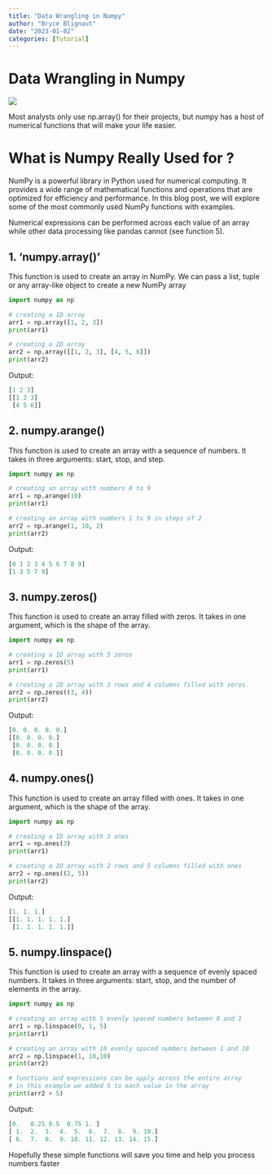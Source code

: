```yaml
---
title: "Data Wrangling in Numpy"
author: "Bryce Blignaut"
date: "2023-01-02"
categories: [Tutorial]
---
```

# Data Wrangling in Numpy

![](numpy.png)

Most analysts only use np.array() for their projects, but numpy has a host of numerical functions that will make your life easier.

# What is Numpy Really Used for ?
NumPy is a powerful library in Python used for numerical computing. It provides a wide range of mathematical functions and operations that are optimized for efficiency and performance. In this blog post, we will explore some of the most commonly used NumPy functions with examples.

Numerical expressions can be performed across each value of an array while other data processing like pandas cannot (see function 5). 


## 1. 'numpy.array()'

This function is used to create an array in NumPy. We can pass a list, tuple or any array-like object to create a new NumPy array

```python
import numpy as np

# creating a 1D array
arr1 = np.array([1, 2, 3])
print(arr1)

# creating a 2D array
arr2 = np.array([[1, 2, 3], [4, 5, 6]])
print(arr2)
```
Output:
```python
[1 2 3]
[[1 2 3]
 [4 5 6]]
```
## 2. numpy.arange()
This function is used to create an array with a sequence of numbers. It takes in three arguments: start, stop, and step.

```python
import numpy as np

# creating an array with numbers 0 to 9
arr1 = np.arange(10)
print(arr1)

# creating an array with numbers 1 to 9 in steps of 2
arr2 = np.arange(1, 10, 2)
print(arr2)

```
Output:

```python
[0 1 2 3 4 5 6 7 8 9]
[1 3 5 7 9]

```
## 3. numpy.zeros()
This function is used to create an array filled with zeros. It takes in one argument, which is the shape of the array.

```python
import numpy as np

# creating a 1D array with 5 zeros
arr1 = np.zeros(5)
print(arr1)

# creating a 2D array with 3 rows and 4 columns filled with zeros
arr2 = np.zeros((3, 4))
print(arr2)


```
Output:

```python
[0. 0. 0. 0. 0.]
[[0. 0. 0. 0.]
 [0. 0. 0. 0.]
 [0. 0. 0. 0.]]

```
## 4. numpy.ones()
This function is used to create an array filled with ones. It takes in one argument, which is the shape of the array.

```python
import numpy as np

# creating a 1D array with 3 ones
arr1 = np.ones(3)
print(arr1)

# creating a 2D array with 2 rows and 5 columns filled with ones
arr2 = np.ones((2, 5))
print(arr2)


```
Output:

```python
[1. 1. 1.]
[[1. 1. 1. 1. 1.]
 [1. 1. 1. 1. 1.]]

```
## 5. numpy.linspace()
This function is used to create an array with a sequence of evenly spaced numbers. It takes in three arguments: start, stop, and the number of elements in the array.

```python
import numpy as np

# creating an array with 5 evenly spaced numbers between 0 and 1
arr1 = np.linspace(0, 1, 5)
print(arr1)

# creating an array with 10 evenly spaced numbers between 1 and 10
arr2 = np.linspace(1, 10,10)
print(arr2)

# functions and expressions can be apply across the entire array
# in this example we added 5 to each value in the array
print(arr2 + 5)


```
Output:

```python
[0.   0.25 0.5  0.75 1. ]
[ 1.  2.  3.  4.  5.  6.  7.  8.  9. 10.]
[ 6.  7.  8.  9. 10. 11. 12. 13. 14. 15.]
```

Hopefully these simple functions will save you time and help you process numbers faster
